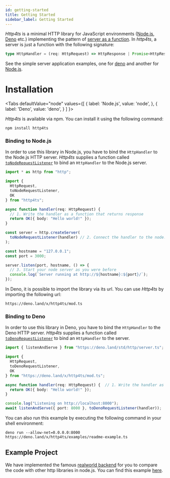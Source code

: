 ```yaml
---
id: getting-started
title: Getting Started
sidebar_label: Getting Started
---
```


_Http4ts_ is a minimal HTTP library for JavaScript environments ([Node.js](https://nodejs.org), [Deno](https://Deno.land/) etc.) implementing the pattern of [server as a function](https://monkey.org/~marius/funsrv.pdf). In _http4ts_, a server is just a function with the following signature:

```ts
type HttpHandler = (req: HttpRequest) => HttpResponse | Promise<HttpResponse>;
```

See the simple server application examples, one for [deno](https://github.com/http4ts/http4ts/tree/master/src/deno/examples) and another for [Node.js](https://github.com/http4ts/http4ts/tree/master/src/node/examples).

# Installation


<Tabs
  defaultValue="node"
  values={[
    { label: 'Node.js', value: 'node', },
    { label: 'Deno', value: 'deno', }
  ]
}>
<TabItem value="node">

*Http4ts* is available via npm. You can install it using the following command:

```
npm install http4ts
```

### Binding to Node.js

In order to use this library in Node.js, you have to bind the `HttpHandler` to the Node.js HTTP server. _Http4ts_ supplies a function called [`toNodeRequestListener`](https://github.com/http4ts/http4ts/blob/master/src/node/server.ts) to bind an `HttpHandler` to the Node.js server.

```ts
import * as http from "http";

import {
  HttpRequest,
  toNodeRequestListener,
  OK
} from "http4ts";

async function handler(req: HttpRequest) {
  // 1. Write the handler as a function that returns response
  return OK({ body: "Hello world!" });
}

const server = http.createServer(
  toNodeRequestListener(handler) // 2. Connect the handler to the node.js server
);

const hostname = "127.0.0.1";
const port = 3000;

server.listen(port, hostname, () => {
  // 3. Start your node server as you were before
  console.log(`Server running at http://${hostname}:${port}/`);
});
```

</TabItem>
<TabItem value="deno">

In Deno, it is possible to import the library via its url. You can use *Http4ts* by importing the following url:
```
https://deno.land/x/http4ts/mod.ts
```

### Binding to Deno

In order to use this library in Deno, you have to bind the `HttpHandler` to the Deno HTTP server. *Http4ts* supplies a function called [`toDenoRequestListener`](https://github.com/http4ts/http4ts/blob/master/src/deno/server.ts) to bind an `HttpHandler` to the server.

```ts
import { listenAndServe } from "https://deno.land/std/http/server.ts";

import {
  HttpRequest,
  toDenoRequestListener,
  OK
} from "https://deno.land/x/http4ts/mod.ts";

async function handler(req: HttpRequest) {  // 1. Write the handler as a function that returns response
  return OK({ body: "Hello world!" });
}

console.log("Listening on http://localhost:8000");
await listenAndServe({ port: 8000 }, toDenoRequestListener(handler));
```

You can also run this example by executing the following command in your shell environment:

```
deno run --allow-net=0.0.0.0:8000 https://deno.land/x/http4ts/examples/readme-example.ts
```

</TabItem>
</Tabs>

## Example Project

We have implemented the famous [realworld backend](https://github.com/gothinkster/realworld) for you to compare the code with other http libraries in node.js. You can find this example [here](https://github.com/http4ts/http4ts-realworld-example-app).
